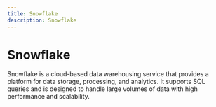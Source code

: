 ```yaml
---
title: Snowflake
description: Snowflake
---
```


# Snowflake
Snowflake is a cloud-based data warehousing service that provides a platform for data storage, processing, and analytics. It supports SQL queries and is designed to handle large volumes of data with high performance and scalability.